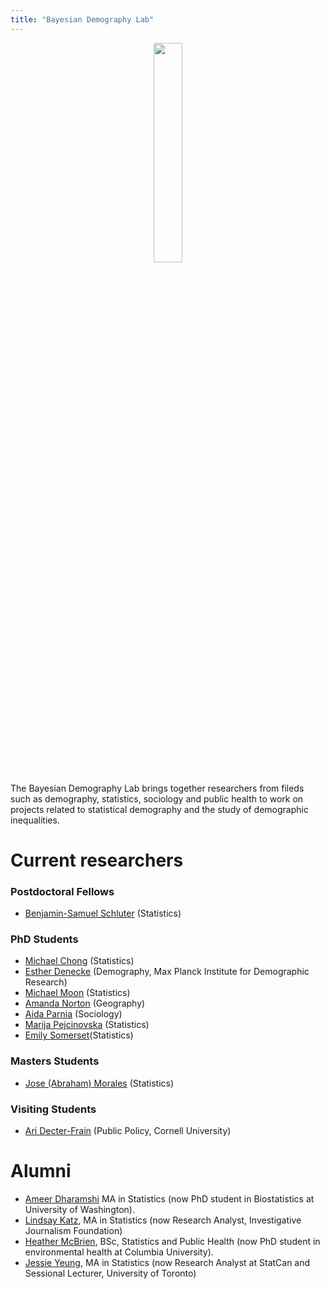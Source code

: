 ```yaml
---
title: "Bayesian Demography Lab"
---
```


<center>![](/img/lab_hex.jpg){width="30%"}</center>

The Bayesian Demography Lab brings together researchers from fileds such as demography, statistics, sociology and public health to work on projects related to statistical demography and the study of demographic inequalities.

# Current researchers

### Postdoctoral Fellows

- [Benjamin-Samuel Schluter](https://www.benjaminschluter.com/) (Statistics)

### PhD Students

- [Michael Chong](https://www.statistics.utoronto.ca/people/directories/graduate-students/michael-chong) (Statistics)
- [Esther Denecke](https://www.demogr.mpg.de/en/about_us_6113/staff_directory_1899/esther_dorothea_denecke_4094) (Demography, Max Planck Institute for Demographic Research)
- [Michael Moon](https://www.statistics.utoronto.ca/people/directories/graduate-students/michael-jongho-moon) (Statistics)
- [Amanda Norton](https://www.utm.utoronto.ca/geography/people/amanda-norton) (Geography)
- [Aida Parnia](https://scholar.google.com/citations?user=SsX55_MAAAAJ&hl=en) (Sociology)
- [Marija Pejcinovska](https://www.statistics.utoronto.ca/people/directories/graduate-students/marija-pejcinovska) (Statistics)
- [Emily Somerset](https://www.statistics.utoronto.ca/people/directories/graduate-students/emily-somerset)(Statistics)


### Masters Students

- [Jose (Abraham) Morales](https://github.com/abraham-mv) (Statistics)

### Visiting Students

- [Ari Decter-Frain](https://aridecterfrain.com/) (Public Policy, Cornell University)

# Alumni
- [Ameer Dharamshi](https://ameerd.github.io/) MA in Statistics (now PhD student in Biostatistics at University of Washington).
- [Lindsay Katz](https://ca.linkedin.com/in/lindsaykatz16), MA in Statistics (now Research Analyst, Investigative Journalism Foundation)
- [Heather McBrien](http://cmajopen.ca/content/7/4/E665.short?rss=1), BSc, Statistics and Public Health (now PhD student in environmental health at Columbia University).
- [Jessie Yeung](https://www.jessieyeung.ca/), MA in Statistics (now Research Analyst at StatCan and Sessional Lecturer, University of Toronto)

    

<!-- # Main collaborators -->

<!-- - [Rohan Alexander](https://rohanalexander.com/), Information and Statistics, University of Toronto -->
<!-- - [Leontine Alkema](https://leontinealkema.github.io/alkema_lab/), Biostatistics, UMass Amherst -->
<!-- - [Alison Gemmill](https://www.alisongemmill.com/), Population, Family and Reproductive Health, Johns Hopkins University -->
<!-- - [Josh Goldstein](https://www.site.demog.berkeley.edu/josh-goldstein), Demography, UC Berkeley -->
<!-- - [Robert Pickett](http://www.robertempickett.com/), Demography and Sociology, NYU -->
<!-- - [Leslie Root](https://leslieroot.net/about/), Demography, University of Colorado, Boulder -->
<!-- - [Chris Wildemann](https://en.wikipedia.org/wiki/Christopher_Wildeman), Sociology, Duke University -->
<!-- - [Emilio Zagheni](https://www.demogr.mpg.de/en/about_us_6113/staff_directory_1899/emilio_zagheni_2243), Demography, Max Planck Institute for Demographic Research -->
